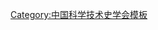 {{Navbox
| name   = 中国科学技术史学会第一届理事会
| title  = [[中国科学技术史学会]]第一届理事会
| above  = 1980年10月－1983年10月
| bodyclass = hlist
| group1 = 理事长
| list1  = [[钱临照]]
| group2 = 副理事长
| list2  = 
* [[仓孝和]]
* [[严敦杰]]
| group3 = 秘书长
| list3  = [[李佩珊]]
| group4 = 副秘书长
| list4  = [[黄炜|黄　炜]]
| group5 = 常务理事
| list5  = 
* [[仓孝和]]
* [[丘亮辉]]
* [[许良英]]
* [[李少白]]
* [[李佩珊]]
* [[杨根|杨　根]]
* [[杨直民]]
* [[严敦杰]]
* [[陈传康]]
* [[范岱年]]
* [[张驭寰]]
* [[席澤宗]]
* [[钱临照]]
* [[黄炜|黄　炜]]
* [[陈之范]]
| group6 = 
| list6  = 
}}<noinclude>
{{collapsible option}}
[[Category:中国科学技术史学会模板]]
</noinclude>